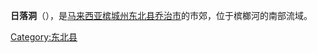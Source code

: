 {{unreferenced|time=2015-06-25T00:38:59+00:00}}
{{Otheruses|subject=馬來西亞槟城的一個地名|other=新加坡的一齣電視劇|日落洞 (電視剧)}}
{{Infobox Settlement
|name=日落洞
|official_name=Jelutong
|nickname=
|translit_lang1=其他文字
|translit_lang1_type1=[[淡米尔语|淡米尔语]]
|translit_lang1_info1={{Lang|ta|}}
|settlement_type=[[File:Seal_of_George_Town.svg|20px]][[乔治市|乔治市]][[马来西亚城市|市郊]]
|pushpin_map=槟城#Malaysia West
|latd=5
|longd=100
|latm=23
|latNS=N
|longm=18
|longEW=E
|lats=42
|longs=37
|pushpin_label_position=Center
|pushpin_map_caption='''日落洞'''于[[槟城州|槟城州]]和[[马来西亚|马来西亚]]的位置
| image_seal              =
|coordinates_region=MY
|subdivision_name={{MAS}}
|subdivision_name1={{Penang}}
|subdivision_name2=[[东北县|东北县]]
|subdivision_type=[[国家|国家]]
|subdivision_type1=[[马来西亚州|州属]]
|subdivision_type2=[[马来西亚县份|县]]
|leader_name=[[槟岛市政厅|槟岛市政厅]]
|leader_name1=[[黄泉安|黄泉安]]（[[民主行动党_(马来西亚)|民主行动党]]）
|leader_name2=尤端祥
|leader_title=[[地方政府_(马来西亚)|地方政府]]
|leader_title1=[[日落洞国会议席|日落洞国会议席]]
|leader_title2=市长
| area_total_km2          = 
| population_total        = 
|population_as_of=
|population_density_km2=auto
|timezone=[[马来西亚标准时间|马来西亚标准时间]]
|utc_offset=+8
|timezone_DST=无
|postal_code_type=[[邮编|邮编]]
|postal_code=11600
|area_code=+6-045
|registration_plate=[[马来西亚车辆号牌|P]]
|website={{URL|mbpp.gov.my}}
|image_skyline            = Persiarankarpaldeepavali.JPG
|imagesize                = 300px
|image_caption            = 位于日落洞双溪槟榔区的[[卡巴星道|卡巴星道]]
}}
'''日落洞'''（{{lang-ms|Jelutong}}），是[[马来西亚|马来西亚]][[槟城州|槟城州]][[东北县|东北县]][[乔治市|乔治市]]的市郊，位于槟榔河的南部流域。

{{槟城州}}
[[Category:东北县|Category:东北县]]